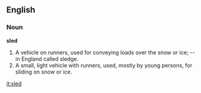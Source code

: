 ==English==

===Noun===

'''sled'''

#A vehicle on runners, used for conveying loads over the snow or ice; -- in England called sledge.
#A small, light vehicle with runners, used, mostly by young persons, for sliding on snow or ice.

[[it:sled]]